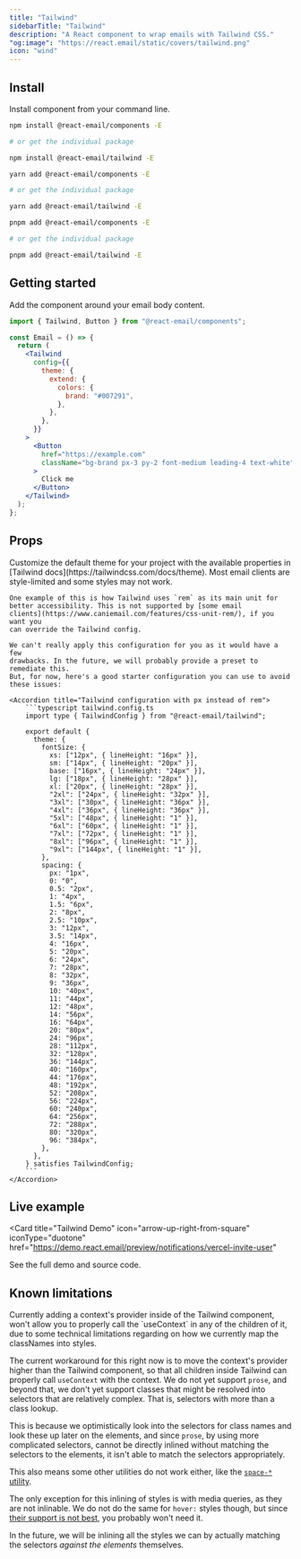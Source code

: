 ```yaml
---
title: "Tailwind"
sidebarTitle: "Tailwind"
description: "A React component to wrap emails with Tailwind CSS."
"og:image": "https://react.email/static/covers/tailwind.png"
icon: "wind"
---
```



## Install

Install component from your command line.

<CodeGroup>

```sh npm
npm install @react-email/components -E

# or get the individual package

npm install @react-email/tailwind -E
```

```sh yarn
yarn add @react-email/components -E

# or get the individual package

yarn add @react-email/tailwind -E
```

```sh pnpm
pnpm add @react-email/components -E

# or get the individual package

pnpm add @react-email/tailwind -E
```

</CodeGroup>

## Getting started

Add the component around your email body content.

```jsx
import { Tailwind, Button } from "@react-email/components";

const Email = () => {
  return (
    <Tailwind
      config={{
        theme: {
          extend: {
            colors: {
              brand: "#007291",
            },
          },
        },
      }}
    >
      <Button
        href="https://example.com"
        className="bg-brand px-3 py-2 font-medium leading-4 text-white"
      >
        Click me
      </Button>
    </Tailwind>
  );
};
```

## Props

<ResponseField name="config" type="object">
  Customize the default theme for your project with the available properties in
  [Tailwind docs](https://tailwindcss.com/docs/theme).
</ResponseField>

<Info>
    Most email clients are style-limited and some styles may not work.
    
    One example of this is how Tailwind uses `rem` as its main unit for 
    better accessibility. This is not supported by [some email
    clients](https://www.caniemail.com/features/css-unit-rem/), if you want you
    can override the Tailwind config.

    We can't really apply this configuration for you as it would have a few
    drawbacks. In the future, we will probably provide a preset to remediate this.
    But, for now, here's a good starter configuration you can use to avoid these issues:

    <Accordion title="Tailwind configuration with px instead of rem">
        ```typescript tailwind.config.ts
        import type { TailwindConfig } from "@react-email/tailwind";

        export default {
          theme: {
            fontSize: {
              xs: ["12px", { lineHeight: "16px" }],
              sm: ["14px", { lineHeight: "20px" }],
              base: ["16px", { lineHeight: "24px" }],
              lg: ["18px", { lineHeight: "28px" }],
              xl: ["20px", { lineHeight: "28px" }],
              "2xl": ["24px", { lineHeight: "32px" }],
              "3xl": ["30px", { lineHeight: "36px" }],
              "4xl": ["36px", { lineHeight: "36px" }],
              "5xl": ["48px", { lineHeight: "1" }],
              "6xl": ["60px", { lineHeight: "1" }],
              "7xl": ["72px", { lineHeight: "1" }],
              "8xl": ["96px", { lineHeight: "1" }],
              "9xl": ["144px", { lineHeight: "1" }],
            },
            spacing: {
              px: "1px",
              0: "0",
              0.5: "2px",
              1: "4px",
              1.5: "6px",
              2: "8px",
              2.5: "10px",
              3: "12px",
              3.5: "14px",
              4: "16px",
              5: "20px",
              6: "24px",
              7: "28px",
              8: "32px",
              9: "36px",
              10: "40px",
              11: "44px",
              12: "48px",
              14: "56px",
              16: "64px",
              20: "80px",
              24: "96px",
              28: "112px",
              32: "128px",
              36: "144px",
              40: "160px",
              44: "176px",
              48: "192px",
              52: "208px",
              56: "224px",
              60: "240px",
              64: "256px",
              72: "288px",
              80: "320px",
              96: "384px",
            },
          },
        } satisfies TailwindConfig;
        ```
    </Accordion>
</Info>

## Live example

<Card
  title="Tailwind Demo"
  icon="arrow-up-right-from-square"
  iconType="duotone"
  href="https://demo.react.email/preview/notifications/vercel-invite-user"
>
  See the full demo and source code.
</Card>

<Support/>

## Known limitations

<AccordionGroup>
  <Accordion title="No support for contexts inside the component">
    Currently adding a context's provider inside of the Tailwind component, won't allow you 
to properly call the `useContext` in any of the children of it, due to some technical limitations
regarding on how we currently map the classNames into styles. 

The current workaround for this right now is to move the context's provider higher than the Tailwind
component, so that all children inside Tailwind can properly call `useContext` with the context.
  </Accordion>
  <Accordion title="No support for prose from @tailwindcss/typography">
    We do not yet support `prose`, and beyond that, we don't yet support classes that might
be resolved into selectors that are relatively complex. That is, selectors with more
than a class lookup.

This is because we optimistically look into the selectors for class names
and look these up later on the elements, and since `prose`, by using more complicated selectors, 
cannot be directly inlined without matching the selectors to the elements, it isn't able to
match the selectors appropriately.

This also means some other utilities do not work either, like the [`space-*` utility](https://tailwindcss.com/docs/space).

The only exception for this inlining of styles is with media queries, as they are not inlinable. We do not
do the same for `hover:` styles though, but since [their support is not best](https://www.caniemail.com/features/css-pseudo-class-hover/), you probably won't need it.

In the future, we will be inlining all the styles we can by actually matching the 
selectors *against the elements* themselves.
  </Accordion>
</AccordionGroup>
